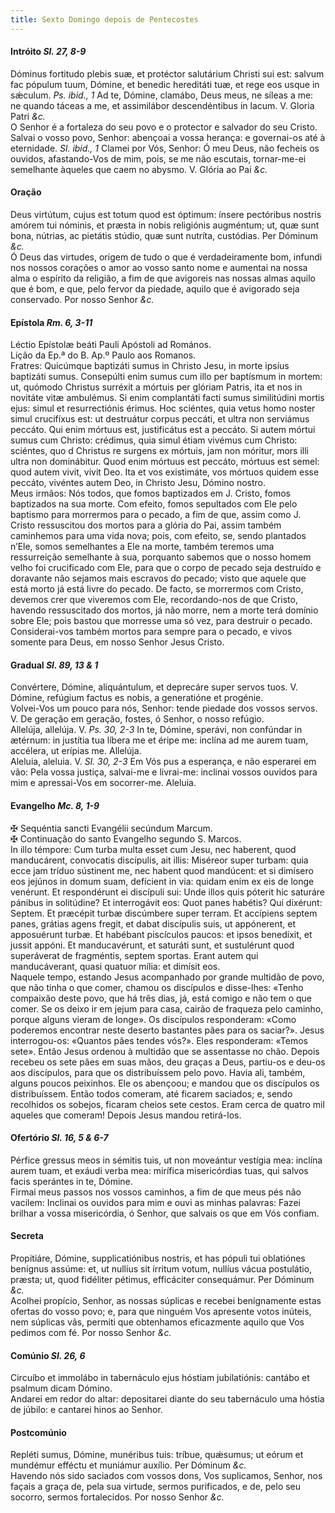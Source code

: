 ```yaml
---
title: Sexto Domingo depois de Pentecostes
---
```



<h4 class="text-center">Intróito <em>Sl. 27, 8-9</em></h4>
<div class="container-fluid">
<div class="row">
<div class="col-6 dropcaps text-justify">
Dóminus fortitudo plebis suæ, et protéctor salutárium Christi sui est: salvum fac pópulum tuum, Dómine, et benedic hereditáti tuæ, et rege eos usque in sǽculum. <em>Ps. ibid., 1</em> Ad te, Dómine, clamábo, Deus meus, ne síleas a me: ne quando táceas a me, et assimilábor descendéntibus in lacum.
V. Gloria Patri <em>&c.</em>
</div>
<div class="col-6 dropcaps text-justify">
O Senhor é a fortaleza do seu povo e o protector e salvador do seu Cristo. Salvai o vosso povo, Senhor: abençoai a vossa herança: e governai-os até à eternidade. <em>Sl. ibid., 1</em> Clamei por Vós, Senhor: Ó meu Deus, não fecheis os ouvidos, afastando-Vos de mim, pois, se me não escutais, tornar-me-ei semelhante àqueles que caem no abysmo.
V. Glória ao Pai <em>&c.</em>
</div>
</div>
</div>

<h4 class="text-center">Oração</h4>
<div class="container-fluid">
<div class="row">
<div class="col-6 dropcaps text-justify">
Deus virtútum, cujus est totum quod est óptimum: ínsere pectóribus nostris amórem tui nóminis, et præsta in nobis religiónis augméntum; ut, quæ sunt bona, nútrias, ac pietátis stúdio, quæ sunt nutríta, custódias. Per Dóminum <em>&c.</em>
</div>
<div class="col-6 dropcaps text-justify">
Ó Deus das virtudes, origem de tudo o que é verdadeiramente bom, infundi nos nossos corações o amor ao vosso santo nome e aumentai na nossa alma o espírito da religião, a fim de que avigoreis nas nossas almas aquilo que é bom, e que, pelo fervor da piedade, aquilo que é avigorado seja conservado. Por nosso Senhor <em>&c.</em>
</div>
</div>
</div>

<h4 class="text-center">Epístola <em>Rm. 6, 3-11</em></h4>
<div class="container-fluid">
<div class="row">
<div class="col-6 text-justify">
Léctio Epístolæ beáti Pauli Apóstoli ad Romános.
</div>
<div class="col-6 text-justify">
Lição da Ep.ª do B. Ap.º Paulo aos Romanos.
</div>
<div class="col-6 dropcaps text-justify">
Fratres: Quicúmque baptizáti sumus in Christo Jesu, in morte ipsíus baptizáti sumus. Consepúlti enim sumus cum illo per baptísmum in mortem: ut, quómodo Christus surréxit a mórtuis per glóriam Patris, ita et nos in novitáte vitæ ambulémus. Si enim complantáti facti sumus similitúdini mortis ejus: simul et resurrectiónis érimus. Hoc sciéntes, quia vetus homo noster simul crucifíxus est: ut destruátur corpus peccáti, et ultra non serviámus peccáto. Qui enim mórtuus est, justificátus est a peccáto. Si autem mórtui sumus cum Christo: crédimus, quia simul étiam vivémus cum Christo: sciéntes, quo d Christus re surgens ex mórtuis, jam non móritur, mors illi ultra non dominábitur. Quod enim mórtuus est peccáto, mórtuus est semel: quod autem vivit, vivit Deo. Ita et vos existimáte, vos mórtuos quidem esse peccáto, vivéntes autem Deo, in Christo Jesu, Dómino nostro.
</div>
<div class="col-6 dropcaps text-justify">
Meus irmãos: Nós todos, que fomos baptizados em J. Cristo, fomos baptizados na sua morte. Com efeito, fomos sepultados com Ele pelo baptismo para morrermos para o pecado, a fim de que, assim como J. Cristo ressuscitou dos mortos para a glória do Pai, assim também caminhemos para uma vida nova; pois, com efeito, se, sendo plantados n’Ele, somos semelhantes a Ele na morte, também teremos uma ressurreição semelhante à sua, porquanto sabemos que o nosso homem velho foi crucificado com Ele, para que o corpo de pecado seja destruído e doravante não sejamos mais escravos do pecado; visto que aquele que está morto já está livre do pecado. De facto, se morrermos com Cristo, devemos crer que viveremos com Ele, recordando-nos de que Cristo, havendo ressuscitado dos mortos, já não morre, nem a morte terá domínio sobre Ele; pois bastou que morresse uma só vez, para destruir o pecado. Considerai-vos também mortos para sempre para o pecado, e vivos somente para Deus, em nosso Senhor Jesus Cristo.
</div>
</div>
</div>

<h4 class="text-center">Gradual <em>Sl. 89, 13 & 1</em></h4>
<div class="container-fluid">
<div class="row">
<div class="col-6 dropcaps text-justify">
Convértere, Dómine, aliquántulum, et deprecáre super servos tuos. V. Dómine, refúgium factus es nobis, a generatióne et progénie.
</div>
<div class="col-6 dropcaps text-justify">
Volvei-Vos um pouco para nós, Senhor: tende piedade dos vossos servos. V. De geração em geração, fostes, ó Senhor, o nosso refúgio.
</div>
<div class="col-6 text-justify">
Allelúja, allelúja. V. <em>Ps. 30, 2-3</em> In te, Dómine, sperávi, non confúndar in ætérnum: in justítia tua líbera me et éripe me: inclína ad me aurem tuam, accélera, ut erípias me. Allelúja.
</div>
<div class="col-6 text-justify">
Aleluia, aleluia. V. <em>Sl. 30, 2-3</em> Em Vós pus a esperança, e não esperarei em vão: Pela vossa justiça, salvai-me e livrai-me: inclinai vossos ouvidos para mim e apressai-Vos em socorrer-me. Aleluia.
</div>
</div>
</div>

<h4 class="text-center">Evangelho <em>Mc. 8, 1-9</em></h4>
<div class="container-fluid">
<div class="row">
<div class="col-6 text-justify">
<span class="text-danger">&#10016;</span> Sequéntia sancti Evangélii secúndum Marcum.
</div>
<div class="col-6 text-justify">
<span class="text-danger">&#10016;</span> Continuação do santo Evangelho segundo S. Marcos.
</div>
<div class="col-6 dropcaps text-justify">
In illo témpore: Cum turba multa esset cum Jesu, nec haberent, quod manducárent, convocatis discípulis, ait illis: Miséreor super turbam: quia ecce jam tríduo sústinent me, nec habent quod mandúcent: et si dimísero eos jejúnos in domum suam, defícient in via: quidam enim ex eis de longe venérunt. Et respondérunt ei discípuli sui: Unde illos quis póterit hic saturáre pánibus in solitúdine? Et interrogávit eos: Quot panes habétis? Qui dixérunt: Septem. Et præcépit turbæ discúmbere super terram. Et accípiens septem panes, grátias agens fregit, et dabat discípulis suis, ut appónerent, et apposuérunt turbæ. Et habébant piscículos paucos: et ipsos benedíxit, et jussit appóni. Et manducavérunt, et saturáti sunt, et sustulérunt quod superáverat de fragméntis, septem sportas. Erant autem qui manducáverant, quasi quatuor mília: et dimísit eos.
</div>
<div class="col-6 dropcaps text-justify">
Naquele tempo, estando Jesus acompanhado por grande multidão de povo, que não tinha o que comer, chamou os discípulos e disse-lhes: «Tenho compaixão deste povo, que há três dias, já, está comigo e não tem o que comer. Se os deixo ir em jejum para casa, cairão de fraqueza pelo caminho, porque alguns vieram de longe». Os discípulos responderam: «Como poderemos encontrar neste deserto bastantes pães para os saciar?». Jesus interrogou-os: «Quantos pães tendes vós?». Eles responderam: «Temos sete». Então Jesus ordenou à multidão que se assentasse no chão. Depois recebeu os sete pães em suas mãos, deu graças a Deus, partiu-os e deu-os aos discípulos, para que os distribuíssem pelo povo. Havia ali, também, alguns poucos peixinhos. Ele os abençoou; e mandou que os discípulos os distribuíssem. Então todos comeram, até ficarem saciados; e, sendo recolhidos os sobejos, ficaram cheios sete cestos. Eram cerca de quatro mil aqueles que comeram! Depois Jesus mandou retirá-los.
</div>
</div>
</div>

<h4 class="text-center">Ofertório <em>Sl. 16, 5 & 6-7</em></h4>
<div class="container-fluid">
<div class="row">
<div class="col-6 dropcaps text-justify">
Pérfice gressus meos in sémitis tuis, ut non moveántur vestígia mea: inclína aurem tuam, et exáudi verba mea: mirífica misericórdias tuas, qui salvos facis sperántes in te, Dómine.
</div>
<div class="col-6 dropcaps text-justify">
Firmai meus passos nos vossos caminhos, a fim de que meus pés não vacilem: Inclinai os ouvidos para mim e ouvi as minhas palavras: Fazei brilhar a vossa misericórdia, ó Senhor, que salvais os que em Vós confiam.
</div>
</div>
</div>

<h4 class="text-center">Secreta</h4>
<div class="container-fluid">
<div class="row">
<div class="col-6 dropcaps text-justify">
Propitiáre, Dómine, supplicatiónibus nostris, et has pópuli tui oblatiónes benígnus assúme: et, ut nullíus sit írritum votum, nullíus vácua postulátio, præsta; ut, quod fidéliter pétimus, efficáciter consequámur. Per Dóminum <em>&c.</em>
</div>
<div class="col-6 dropcaps text-justify">
Acolhei propício, Senhor, as nossas súplicas e recebei benignamente estas ofertas do vosso povo; e, para que ninguém Vos apresente votos inúteis, nem súplicas vãs, permiti que obtenhamos eficazmente aquilo que Vos pedimos com fé. Por nosso Senhor <em>&c.</em>
</div>
</div>
</div>

<h4 class="text-center">Comúnio <em>Sl. 26, 6</em></h4>
<div class="container-fluid">
<div class="row">
<div class="col-6 dropcaps text-justify">
Circuíbo et immolábo in tabernáculo ejus hóstiam jubilatiónis: cantábo et psalmum dicam Dómino.
</div>
<div class="col-6 dropcaps text-justify">
Andarei em redor do altar: depositarei diante do seu tabernáculo uma hóstia de júbilo: e cantarei hinos ao Senhor.
</div>
</div>
</div>

<h4 class="text-center">Postcomúnio</h4>
<div class="container-fluid">
<div class="row">
<div class="col-6 dropcaps text-justify">
Repléti sumus, Dómine, munéribus tuis: tríbue, quǽsumus; ut eórum et mundémur efféctu et muniámur auxílio. Per Dóminum <em>&c.</em>
</div>
<div class="col-6 dropcaps text-justify">
Havendo nós sido saciados com vossos dons, Vos suplicamos, Senhor, nos façais a graça de, pela sua virtude, sermos purificados, e de, pelo seu socorro, sermos fortalecidos. Por nosso Senhor <em>&c.</em>
</div>
</div>
</div>
